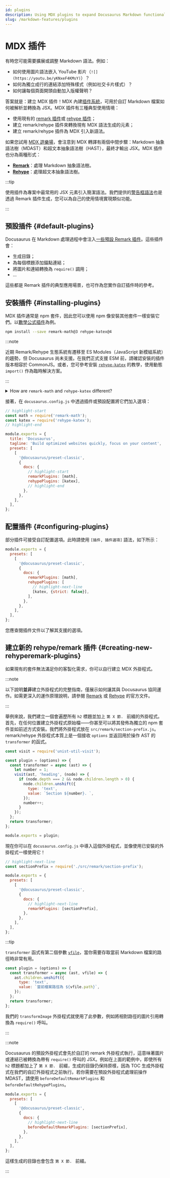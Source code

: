 ```yaml
---
id: plugins
description: Using MDX plugins to expand Docusaurus Markdown functionalities
slug: /markdown-features/plugins
---
```


# MDX 插件

有時您可能需要擴展或調整 Markdown 語法。例如：

- 如何使用圖片語法嵌入 YouTube 影片（`![](https://youtu.be/yKNxeF4KMsY)`）？
- 如何為獨立成行的連結添加特殊樣式（例如社交卡片樣式）？
- 如何讓每個頁面開頭自動加入版權聲明？

答案就是：建立 MDX 插件！MDX 內建[插件系統](https://mdxjs.com/advanced/plugins/)，可用於自訂 Markdown 檔案如何被解析並轉換為 JSX。MDX 插件有三種典型使用情境：

- 使用現有的 [remark 插件](https://github.com/remarkjs/remark/blob/main/doc/plugins.md#list-of-plugins)或 [rehype 插件](https://github.com/rehypejs/rehype/blob/main/doc/plugins.md#list-of-plugins)；
- 建立 remark/rehype 插件來轉換現有 MDX 語法生成的元素；
- 建立 remark/rehype 插件為 MDX 引入新語法。

如果您試用 [MDX 遊樂場](https://mdx-git-renovate-babel-monorepo-mdx.vercel.app/playground)，會注意到 MDX 轉譯有兩個中間步驟：Markdown 抽象語法樹（MDAST）和超文本抽象語法樹（HAST），最終才輸出 JSX。MDX 插件也分為兩種形式：

- **[Remark](https://github.com/remarkjs/remark/)**：處理 Markdown 抽象語法樹。
- **[Rehype](https://github.com/rehypejs/rehype/)**：處理超文本抽象語法樹。

:::tip

使用插件為專案中最常用的 JSX 元素引入簡潔語法。我們提供的[警告框語法](./markdown-features-admonitions.mdx)也是透過 Remark 插件生成，您可以為自己的使用情境實現類似功能。

:::

## 預設插件 {#default-plugins}

Docusaurus 在 Markdown 處理過程中會注入[一些預設 Remark 插件](https://github.com/facebook/docusaurus/tree/main/packages/docusaurus-mdx-loader/src/remark)。這些插件會：

- 生成目錄；
- 為每個標題添加錨點連結；
- 將圖片和連結轉換為 `require()` 調用；
- …

這些都是 Remark 插件的典型應用場景，也可作為您實作自訂插件時的參考。

## 安裝插件 {#installing-plugins}

MDX 插件通常是 npm 套件，因此您可以使用 npm 像安裝其他套件一樣安裝它們。以[數學公式插件](./markdown-features-math-equations.mdx)為例。

```bash npm2yarn
npm install --save remark-math@3 rehype-katex@4
```

:::note

近期 Remark/Rehype 生態系統有遷移至 ES Modules（JavaScript 新模組系統）的趨勢，但 Docusaurus 尚未支援。在我們正式支援 ESM 前，請確認安裝的插件版本相容於 CommonJS。或者，您可參考安裝 [`rehype-katex`](./markdown-features-math-equations.mdx#upgrading-rehype-katex-beyond-recommended-version) 的教學，使用動態 `import()` 作為臨時解決方案。

:::

<details>
  <summary>How are <code>remark-math</code> and <code>rehype-katex</code> different?</summary>

In case you are wondering how Remark and Rehype are different, here is a good example. `remark-math` operates on the Markdown AST, where it sees text like `$...$`, and all it does is transform that to the JSX `<span class="math math-inline">...</span>` without doing too much with the content. This decouples the extraction of math formulae from their rendering, which means you can swap $\KaTeX$ out with other math renderers, like MathJax (with [`rehype-mathjax`](https://github.com/remarkjs/remark-math/tree/main/packages/rehype-mathjax)), just by replacing the Rehype plugin.

Next, the `rehype-katex` operates on the Hypertext AST where everything has been converted to HTML-like tags already. It traverses all the elements with `math` class and uses $\KaTeX$ to parse and render the content to actual HTML.

</details>

接著，在 `docusaurus.config.js` 中透過插件或預設配置將它們加入選項：

```js title="docusaurus.config.js"
// highlight-start
const math = require('remark-math');
const katex = require('rehype-katex');
// highlight-end

module.exports = {
  title: 'Docusaurus',
  tagline: 'Build optimized websites quickly, focus on your content',
  presets: [
    [
      '@docusaurus/preset-classic',
      {
        docs: {
          // highlight-start
          remarkPlugins: [math],
          rehypePlugins: [katex],
          // highlight-end
        },
      },
    ],
  ],
};
```

## 配置插件 {#configuring-plugins}

部分插件可接受自訂配置選項。此時請使用 `[插件, 插件選項]` 語法，如下所示：

```js title="docusaurus.config.js"
module.exports = {
  presets: [
    [
      '@docusaurus/preset-classic',
      {
        docs: {
          remarkPlugins: [math],
          rehypePlugins: [
            // highlight-next-line
            [katex, {strict: false}],
          ],
        },
      },
    ],
  ],
};
```

您應查閱插件文件以了解其支援的選項。

## 建立新的 rehype/remark 插件 {#creating-new-rehyperemark-plugins}

如果現有的套件無法滿足你的客製化需求，你可以自行建立 MDX 外掛程式。

:::note

以下說明**並非**建立外掛程式的完整指南，僅展示如何讓其與 Docusaurus 協同運作。如需更深入的運作原理說明，請參閱 [Remark](https://github.com/remarkjs/remark/blob/main/doc/plugins.md#creating-plugins) 或 [Rehype](https://github.com/remarkjs/remark/blob/main/doc/plugins.md#creating-plugins) 的官方文件。

:::

舉例來說，我們建立一個會遍歷所有 `h2` 標題並加上 `第 X 節. ` 前綴的外掛程式。首先，在任何位置建立外掛程式原始檔——你甚至可以將其發佈為獨立的 npm 套件並如前述方式安裝。我們將外掛程式放在 `src/remark/section-prefix.js`。remark/rehype 外掛程式本質上是一個接收 `options` 並返回用於操作 AST 的 `transformer` 的函式。

```js "src/remark/section-prefix.js"
const visit = require('unist-util-visit');

const plugin = (options) => {
  const transformer = async (ast) => {
    let number = 1;
    visit(ast, 'heading', (node) => {
      if (node.depth === 2 && node.children.length > 0) {
        node.children.unshift({
          type: 'text',
          value: `Section ${number}. `,
        });
        number++;
      }
    });
  };
  return transformer;
};

module.exports = plugin;
```

現在你可以在 `docusaurus.config.js` 中導入這個外掛程式，並像使用已安裝的外掛程式一樣使用它！

```js title="docusaurus.config.js"
// highlight-next-line
const sectionPrefix = require('./src/remark/section-prefix');

module.exports = {
  presets: [
    [
      '@docusaurus/preset-classic',
      {
        docs: {
          // highlight-next-line
          remarkPlugins: [sectionPrefix],
        },
      },
    ],
  ],
};
```

:::tip

`transformer` 函式有第二個參數 [`vfile`](https://github.com/vfile/vfile)，當你需要存取當前 Markdown 檔案的路徑時非常有用。

```js
const plugin = (options) => {
  const transformer = async (ast, vfile) => {
    ast.children.unshift({
      type: 'text',
      value: `當前檔案路徑為 ${vfile.path}`,
    });
  };
  return transformer;
};
```

我們的 `transformImage` 外掛程式就使用了此參數，例如將相對路徑的圖片引用轉換為 `require()` 呼叫。

:::

:::note

Docusaurus 的預設外掛程式會先於自訂的 remark 外掛程式執行，這意味著圖片或連結已被轉換為帶有 `require()` 呼叫的 JSX。例如在上面的範例中，即使所有 `h2` 標題都加上了 `第 X 節. ` 前綴，生成的目錄仍保持原樣，因為 TOC 生成外掛程式在我們的自訂外掛程式之前執行。若你需要在預設外掛程式處理前操作 MDAST，請使用 `beforeDefaultRemarkPlugins` 和 `beforeDefaultRehypePlugins`。

```js title="docusaurus.config.js"
module.exports = {
  presets: [
    [
      '@docusaurus/preset-classic',
      {
        docs: {
          // highlight-next-line
          beforeDefaultRemarkPlugins: [sectionPrefix],
        },
      },
    ],
  ],
};
```

這樣生成的目錄也會包含 `第 X 節. ` 前綴。

:::